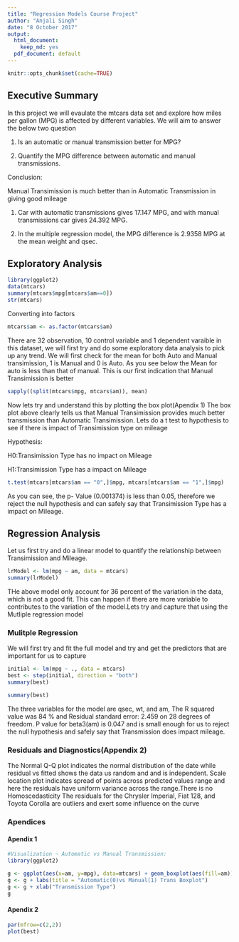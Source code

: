 ---
title: "Regression Models Course Project"
author: "Anjali Singh"
date: "8 October 2017"
output:
  html_document:
    keep_md: yes
  pdf_document: default
---
```{r setup, include=FALSE}
knitr::opts_chunk$set(cache=TRUE)
```
## Executive Summary
In this project we will evaulate the mtcars data set and explore how miles per gallon (MPG) is affected by different variables. We will aim to answer the below two question

1) Is an automatic or manual transmission better for MPG?

2) Quantify the MPG difference between automatic and manual transmissions.

Conclusion:

Manual Transimission is much better than in Automatic Transmission in giving good mileage

1) Car with automatic transmissions gives 17.147 MPG, and with  manual transmissions car gives 24.392 MPG. 

2) In the multiple regression model, the MPG difference is 2.9358 MPG at the mean weight and qsec.

## Exploratory Analysis

```{r, results="hide"}
library(ggplot2)
data(mtcars)
summary(mtcars$mpg[mtcars$am==0])
str(mtcars)
```
Converting into factors
```{r}
mtcars$am <- as.factor(mtcars$am)
```
There are 32 observation, 10 control variable and 1 dependent varaible in this dataset, we will first try and do some exploratory data analysis to pick up any trend.
We will first check for the mean for both Auto and Manual transimission, 1 is Manual and 0 is Auto. As you see below the Mean for auto is less than that of manual. This is our first indication that Manual Transimission is better
```{r}
sapply((split(mtcars$mpg, mtcars$am)), mean)
```
Now lets try and understand this by plotting the box plot(Apendix 1)
The box plot above clearly tells us that Manual Transimission provides much better transmission than Automatic Transimission.
Lets do a t test to hypothesis to see if there is impact of Transimission type on mileage

Hypothesis:

H0:Transimission Type has no impact on Mileage

H1:Transimission Type has a impact on Mileage
```{r, results='hide'}

t.test(mtcars[mtcars$am == "0",]$mpg, mtcars[mtcars$am == "1",]$mpg)
```
As you can see, the p- Value (0.001374) is less than 0.05, therefore we reject the null hypothesis and can safely say that Transimission Type has a impact on Mileage. 

## Regression Analysis
Let us first try and do a linear model to quantify the relationship between Transimission and Mileage.

```{r,results='hide'}
lrModel <- lm(mpg ~ am, data = mtcars)
summary(lrModel)
```
THe above model only account for 36 percent of the variation in the data, which is not a good fit. This can happen if there are more variable to contributes to the variation of the model.Lets try and capture that using the Mutliple regression model

### Mulitple Regression 
We will first try and  fit the full model and try and get the predictors that are important for us to capture 
```{r,results='hide'}
initial <- lm(mpg ~ ., data = mtcars)
best <- step(initial, direction = "both")
summary(best)
```
```{r}
summary(best)
```
The three variables for the model are qsec, wt, and am, The R squared value was 84 % and Residual standard error: 2.459 on 28 degrees of freedom. P value for beta3(am) is 0.047 and is small enough for us to reject the null hypothesis and safely say that Transmission does impact mileage.

### Residuals and Diagnostics(Appendix 2)

The Normal Q-Q plot indicates the normal distribution of the date while residual vs fitted shows the data us random and and is independent.
Scale location plot indicates  spread of points across predicted values range and here the residuals have uniform variance across the range.There is no Homoscedasticity
The residuals for the Chrysler Imperial, Fiat 128, and Toyota Corolla  are outliers and exert some influence on the curve



### Apendices
#### Apendix 1
```{r}
#Visualization ~ Automatic vs Manual Transmission:
library(ggplot2)

g <- ggplot(aes(x=am, y=mpg), data=mtcars) + geom_boxplot(aes(fill=am))
g <- g + labs(title = "Automatic(0)vs Manual(1) Trans Boxplot")
g <- g + xlab("Transmission Type")
g
```

#### Apendix 2
```{r}
par(mfrow=c(2,2))
plot(best)
```

